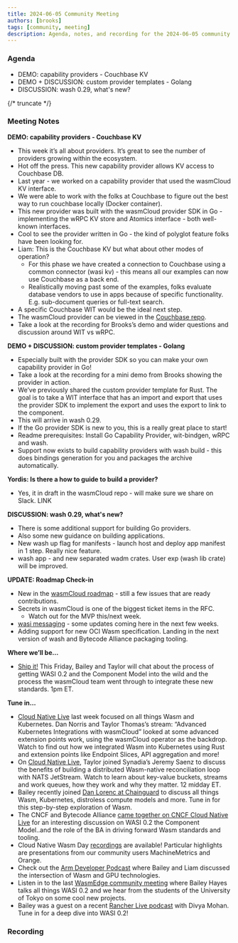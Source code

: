 ```yaml
---
title: 2024-06-05 Community Meeting
authors: [brooks]
tags: [community, meeting]
description: Agenda, notes, and recording for the 2024-06-05 community meeting
---
```



### Agenda

- DEMO: capability providers - Couchbase KV
- DEMO + DISCUSSION: custom provider templates - Golang
- DISCUSSION: wash 0.29, what's new?

{/* truncate */}

### Meeting Notes

**DEMO: capability providers - Couchbase KV**

- This week it’s all about providers. It’s great to see the number of providers growing within the ecosystem.
- Hot off the press. This new capability provider allows KV access to Couchbase DB.
- Last year - we worked on a capability provider that used the wasmCloud KV interface.
- We were able to work with the folks at Couchbase to figure out the best way to run couchbase locally (Docker container).
- This new provider was built with the wasmCloud provider SDK in Go - implementing the wRPC KV store and Atomics interface - both well-known interfaces.
- Cool to see the provider written in Go - the kind of polyglot feature folks have been looking for.
- Liam: This is the Couchbase KV but what about other modes of operation?
    - For this phase we have created a connection to Couchbase using a common connector (wasi kv) - this means all our examples can now use Couchbase as a back end.
    - Realistically moving past some of the examples, folks evaluate database vendors to use in apps because of specific functionality. E.g. sub-document queries or full-text search.
- A specific Couchbase WIT would be the ideal next step.
- The wasmCloud provider can be viewed in the [Couchbase repo](https://github.com/couchbaselabs/wasmcloud-provider-couchbase).
- Take a look at the recording for Brooks’s demo and wider questions and discussion around WIT vs wRPC.

**DEMO + DISCUSSION: custom provider templates - Golang**

- Especially built with the provider SDK so you can make your own capability provider in Go!
- Take a look at the recording for a mini demo from Brooks showing the provider in action.
- We’ve previously shared the custom provider template for Rust. The goal is to take a WIT interface that has an import and export that uses the provider SDK to implement the export and uses the export to link to the component.
- This will arrive in wash 0.29.
- If the Go provider SDK is new to you, this is a really great place to start!
- Readme prerequisites: Install Go Capability Provider, wit-bindgen, wRPC and wash.
- Support now exists to build capability providers with wash build - this does bindings generation for you and packages the archive automatically.

**Yordis: Is there a how to guide to build a provider?**
- Yes, it in draft in the wasmCloud repo - will make sure we share on Slack. LINK

**DISCUSSION: wash 0.29, what's new?**

- There is some additional support for building Go providers.
- Also some new guidance on building applications.
- New wash up flag for manifests - launch host and deploy app manifest in 1 step. Really nice feature.
- wash app - and new separated wadm crates. User exp (wash lib crate) will be improved.

**UPDATE: Roadmap Check-in**

- New in the [wasmCloud roadmap](https://wasmcloud.com/docs/roadmap) - still a few issues that are ready contributions.
- Secrets in wasmCloud is one of the biggest ticket items in the RFC.
    - Watch out for the MVP this/next week.
- [wasi messaging](https://github.com/WebAssembly/wasi-messaging/pull/23) - some updates coming here in the next few weeks.
- Adding support for new OCI Wasm specification. Landing in the next version of wash and Bytecode Alliance packaging tooling.

**Where we’ll be…**

- [Ship it!](https://changelog.com/shipit) This Friday, Bailey and Taylor will chat about the process of getting WASI 0.2 and the Component Model into the wild and the process the wasmCloud team went through to integrate these new standards. 1pm ET.

**Tune in…**

- [Cloud Native Live](https://community.cncf.io/events/details/cncf-cncf-online-programs-presents-cloud-native-live-advanced-kubernetes-integrations-with-wasmcloud/) last week focused on all things Wasm and Kubernetes. Dan Norris and Taylor Thomas’s stream: “Advanced Kubernetes Integrations with wasmCloud” looked at some advanced extension points work, using the wasmCloud operator as the backdrop. Watch to find out how we integrated Wasm into Kubernetes using Rust and extension points like Endpoint Slices, API aggregation and more!
- On [Cloud Native Live](https://community.cncf.io/events/details/cncf-cncf-online-programs-presents-cloud-native-live-advanced-nats-building-a-wasm-native-reconciliation-loop/), Taylor joined Synadia’s Jeremy Saenz to discuss the benefits of building a distributed Wasm-native reconciliation loop with NATS JetStream. Watch to learn about key-value buckets, streams and work queues, how they work and why they matter. 12 midday ET.
- Bailey recently joined [Dan Lorenc at Chainguard](https://www.linkedin.com/events/chainguardxcosmonic-wasmcloud-d7191086372173086720/about/) to discuss all things Wasm, Kubernetes, distroless compute models and more. Tune in for this step-by-step exploration of Wasm.
- The CNCF and Bytecode Alliance [came together on CNCF Cloud Native Live](https://www.youtube.com/watch?v=5Nv51foQ1mQ) for an interesting discussion on WASI 0.2 the Component Model..and the role of the BA in driving forward Wasm standards and tooling.
- Cloud Native Wasm Day [recordings](https://youtube.com/playlist?list=PLj6h78yzYM2MQteKoXxICTWiUdZYEw6RI&feature=shared) are available! Particular highlights are presentations from our community users MachineMetrics and Orange.
- Check out the [Arm Developer Podcast](https://www.youtube.com/watch?v=iDTHXGuqXAI) where Bailey and Liam discussed the intersection of Wasm and GPU technologies.
- Listen in to the last [WasmEdge community meeting](https://youtu.be/ttiE7g2Ojuk) where Bailey Hayes talks all things WASI 0.2 and we hear from the students of the University of Tokyo on some cool new projects.
- Bailey was a guest on a recent [Rancher Live podcast](https://www.youtube.com/watch?v=SPdzvL59tIA) with Divya Mohan. Tune in for a deep dive into WASI 0.2!

### Recording

<ReactPlayer url='https://www.youtube.com/watch?v=z0OUgqSnH9I' controls />
